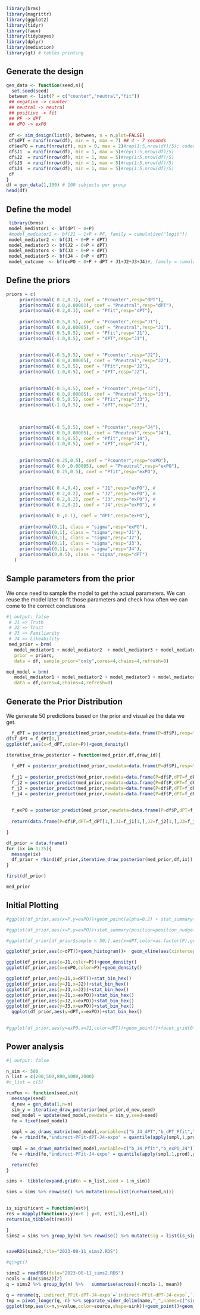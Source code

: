 ```r
library(brms)
library(magrittr)
library(ggplot2)
library(tidyr)
library(faux)
library(tidybayes)
library(dplyr)
library(mediation)
library(gt) # tables printing
```

## Generate the design

```r

gen_data <- function(seed,n){
  set.seed(seed)
 between <- list(P = c("counter","neutral","fit")) 
 ## negative -> counter
 ## neutral -> neutral
 ## positive -> fit
 ## PF -> dPT
 ## dPO -> exPO
 
 df <- sim_design(list(), between, n = n,plot=FALSE)
 df$dPT = runif(nrow(df), min = 4, max = 7) ## 4 - 7 seconds
 df$exPO = runif(nrow(df), min = 0, max = 2)#rep(1:5,nrow(df)/5); coded as extremity
 df$J1  = runif(nrow(df), min = 1, max = 5)#rep(1:5,nrow(df)/5)
 df$J2  = runif(nrow(df), min = 1, max = 5)#rep(1:5,nrow(df)/5)
 df$J3  = runif(nrow(df), min = 1, max = 5)#rep(1:5,nrow(df)/5)
 df$J4  = runif(nrow(df), min = 1, max = 5)#rep(1:5,nrow(df)/5)
 df
}
df = gen_data(1,100) # 100 subjects per group
head(df)
```

## Define the model

```r
 
 library(brms)
 model_mediator1 <- bf(dPT ~ 0+P)
 #model_mediator2 <- bf(J1 ~ 1+P + PF, family = cumulative("logit"))
 model_mediator2 <- bf(J1 ~ 0+P + dPT)
 model_mediator3 <- bf(J2 ~ 0+P + dPT)
 model_mediator4 <- bf(J3 ~ 0+P + dPT)
 model_mediator5 <- bf(J4 ~ 0+P + dPT)
 model_outcome  <- bf(exPO ~ 0+P + dPT + J1+J2+J3+J4)#, family = cumulative("logit"))
```

## Define the priors

```r
priors = c(
     prior(normal( 0.2,0.1), coef = "Pcounter",resp="dPT"),
     prior(normal( 0.0,0.00001), coef = "Pneutral",resp="dPT"), 
     prior(normal(-0.2,0.1), coef = "Pfit",resp="dPT"),
     
     prior(normal(-0.5,0.5), coef = "Pcounter",resp="J1"),
     prior(normal( 0.0,0.00005), coef = "Pneutral",resp="J1"),
     prior(normal( 0.5,0.5), coef = "Pfit",resp="J1"),
     prior(normal(-1.0,0.5), coef = "dPT",resp="J1"),
     
          
     prior(normal(-0.5,0.5), coef = "Pcounter",resp="J2"),
     prior(normal( 0.0,0.00005), coef = "Pneutral",resp="J2"),
     prior(normal( 0.5,0.5), coef = "Pfit",resp="J2"),
     prior(normal(-1.0,0.5), coef = "dPT",resp="J2"),
     
          
     prior(normal(-0.5,0.5), coef = "Pcounter",resp="J3"),
     prior(normal( 0.0,0.00005), coef = "Pneutral",resp="J3"),
     prior(normal( 0.5,0.5), coef = "Pfit",resp="J3"),
     prior(normal(-1.0,0.5), coef = "dPT",resp="J3"),
     
     
          
     prior(normal(-0.5,0.5), coef = "Pcounter",resp="J4"),
     prior(normal( 0.0,0.00005), coef = "Pneutral",resp="J4"),
     prior(normal( 0.5,0.5), coef = "Pfit",resp="J4"),
     prior(normal(-1.0,0.5), coef = "dPT",resp="J4"),
     
     
     prior(normal(-0.25,0.5), coef = "Pcounter",resp="exPO"),
     prior(normal( 0.0 ,0.00005), coef = "Pneutral",resp="exPO"),
     prior(normal( 0.25,0.5), coef = "Pfit",resp="exPO"),
     
     
     prior(normal( 0.4,0.4), coef = "J1",resp="exPO"), #
     prior(normal( 0.2,0.2), coef = "J2",resp="exPO"), #
     prior(normal( 0.2,0.2), coef = "J3",resp="exPO"), #
     prior(normal( 0.2,0.2), coef = "J4",resp="exPO"), #

     prior(normal( 0 ,0.1), coef = "dPT",resp="exPO"),
   
     prior(normal(0,1), class = "sigma",resp="exPO"),
     prior(normal(0,1), class = "sigma",resp="J1"),
     prior(normal(0,1), class = "sigma",resp="J2"),
     prior(normal(0,1), class = "sigma",resp="J3"),
     prior(normal(0,1), class = "sigma",resp="J4"),
     prior(normal(0,0.5), class = "sigma",resp="dPT")
   )
```

## Sample parameters from the prior

We once need to sample the model to get the actual parameters. We can reuse the model later to fit those parameters and check how often we can come to the correct conclusions

```r
#| output: false
 # J1 => Truth
 # J2 => Trust
 # J3 => Familiarity
 # J4 => Likeability
 med_prior = brm(
   model_mediator1 + model_mediator2  + model_mediator3 + model_mediator4 +  model_mediator5+ model_outcome + set_rescor(FALSE), 
   prior = priors,
   data = df, sample_prior="only",cores=4,chains=4,refresh=0)

med_model = brm(
   model_mediator1 + model_mediator2 + model_mediator3 + model_mediator4 +  model_mediator5 + model_outcome + set_rescor(FALSE), 
   data = df,cores=4,chains=4,refresh=0)
```

## Generate the Prior Distribution

::: {callout-note}
We generate 50 predictions based on the prior and visualize the data we get.
:::
```r
  f_dPT = posterior_predict(med_prior,newdata=data.frame(P=df$P),resp="dPT",summary=FALSE,draw_ids = 6)
df$f_dPT = f_dPT[1,]
ggplot(df,aes(x=f_dPT,color=P))+geom_density()
```

```r

iterative_draw_posterior = function(med_prior,df,draw_id){
    
  f_dPT = posterior_predict(med_prior,newdata=data.frame(P=df$P),resp="dPT",summary=FALSE,draw_ids=draw_id)
  
  f_j1 = posterior_predict(med_prior,newdata=data.frame(P=df$P,dPT=f_dPT[1,]),resp="J1",summary=FALSE,draw_ids=draw_id)
  f_j2 = posterior_predict(med_prior,newdata=data.frame(P=df$P,dPT=f_dPT[1,]),resp="J2",summary=FALSE,draw_ids=draw_id)
  f_j3 = posterior_predict(med_prior,newdata=data.frame(P=df$P,dPT=f_dPT[1,]),resp="J3",summary=FALSE,draw_ids=draw_id)
  f_j4 = posterior_predict(med_prior,newdata=data.frame(P=df$P,dPT=f_dPT[1,]),resp="J4",summary=FALSE,draw_ids=draw_id)
  
  
  f_exPO = posterior_predict(med_prior,newdata=data.frame(P=df$P,dPT=f_dPT[1,],J1=f_j1[1,],J2=f_j2[1,],J3=f_j3[1,],J4=f_j4[1,]),resp="exPO",summary=FALSE,draw_ids=draw_id)
  
  return(data.frame(P=df$P,dPT=f_dPT[1,],J1=f_j1[1,],J2=f_j2[1,],J3=f_j3[1,],J4=f_j4[1,],exPO=f_exPO[1,],draw_ids = draw_id))

}

df_prior = data.frame()
for (ix in 1:25){
  message(ix)
  df_prior = rbind(df_prior,iterative_draw_posterior(med_prior,df,ix))
}

first(df_prior)
```
```r
med_prior
```

## Initial Plotting

```r
#ggplot(df_prior,aes(x=P,y=exPO))+geom_point(alpha=0.2) + stat_summary(color="red")

#ggplot(df_prior,aes(x=P,y=exPO))+stat_summary(position=position_nudge(x=0.1))+geom_point(alpha=0.2)

#ggplot(df_prior[df_prior$sample < 50,],aes(x=dPT,color=as.factor(P),group=as.factor(sample)))+geom_density()

ggplot(df_prior,aes(x=dPT))+geom_histogram()+  geom_vline(aes(xintercept = mean(dPT)),col='red',linewidth=2)

ggplot(df_prior,aes(x=J1,color=P))+geom_density()
ggplot(df_prior,aes(x=exPO,color=P))+geom_density()

ggplot(df_prior,aes(y=J1,x=dPT))+stat_bin_hex()
ggplot(df_prior,aes(y=J1,x=J2))+stat_bin_hex()
ggplot(df_prior,aes(y=J3,x=J2))+stat_bin_hex()
ggplot(df_prior,aes(y=J1,x=exPO))+stat_bin_hex()
ggplot(df_prior,aes(y=J2,x=exPO))+stat_bin_hex()
ggplot(df_prior,aes(y=J3,x=exPO))+stat_bin_hex()
  ggplot(df_prior,aes(y=dPT,x=exPO))+stat_bin_hex()

  
#ggplot(df_prior,aes(y=exPO,x=J1,color=dPT))+geom_point()+facet_grid(0~P)
```
## Power analysis

```R
#| output: false

n_sim <- 500
n_list = c(200,500,800,1000,2000)
#n_list = c(5)

runFun <- function(seed,n){
  message(seed)
  d_new = gen_data(1,n=n)
  sim_y = iterative_draw_posterior(med_prior,d_new,seed)
  med_model = update(med_model,newdata = sim_y,seed=seed)
  fe = fixef(med_model)
  
  smpl = as_draws_matrix(med_model,variable=c("b_J4_dPT","b_dPT_Pfit","b_exPO_J4"))
  fe = rbind(fe,"indirect-PFit-dPT-J4-expo" = quantile(apply(smpl,1,prod),probs=c(0.025,0.975)))
  
  smpl = as_draws_matrix(med_model,variable=c("b_J4_Pfit","b_exPO_J4"))
  fe = rbind(fe,"indirect-PFit-J4-expo" = quantile(apply(smpl,1,prod),probs=c(0.025,0.975)))

  return(fe)
}

sims <- tibble(expand.grid(n = n_list,seed = 1:n_sim))

sims = sims %>% rowwise() %>% mutate(brms=list(runFun(seed,n)))
  
```

```r
is_significant = function(est){
res = mapply(function(x,y)x>0 | y<0, est[,3],est[,4])
return(as_tibble(t(res)))

}
sims2 = sims %>% group_by(n) %>% rowwise() %>% mutate(sig = list(is_significant(brms)))%>% unnest(cols=c(sig))


saveRDS(sims2,file="2023-08-11_sims2.RDS")

#q|>gt()
```

```r
sims2 = readRDS(file="2023-08-11_sims2.RDS") 
ncols = dim(sims2)[2]
q = sims2 %>% group_by(n) %>%   summarise(across(4:ncols-1, mean))

q = rename(q,`indirect_PFit-dPT-J4-expo`=`indirect-PFit-dPT-J4-expo`,`indirect_PFit-J4-expo`=`indirect-PFit-J4-expo`)
tmp = pivot_longer(q,-n) %>% separate_wider_delim(name,"_",names=c("sink","source"))
ggplot(tmp,aes(x=n,y=value,color=source,shape=sink))+geom_point()+geom_path() + facet_wrap(~sink)
```